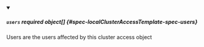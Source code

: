 


<details className="config-field" data-expandable="true" open>
<summary>

##### `users` <span className="config-field-required" data-required="false">required</span> <span className="config-field-type">object[]</span> <span className="config-field-default"></span> <span className="config-field-enum"></span> {#spec-localClusterAccessTemplate-spec-users}

Users are the users affected by this cluster access object

</summary>

<PartialUsersreference />


</details>
